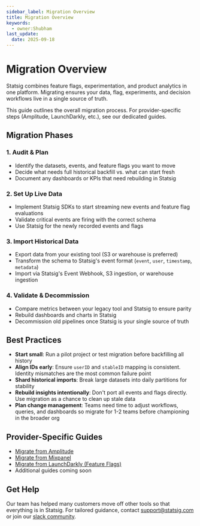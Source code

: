 ```yaml
---
sidebar_label: Migration Overview
title: Migration Overview
keywords:
  - owner:Shubham
last_update:
  date: 2025-09-18
---
```


# Migration Overview

Statsig combines feature flags, experimentation, and product analytics in one platform. Migrating ensures your data, flag, experiments, and decision workflows live in a single source of truth.

This guide outlines the overall migration process. For provider-specific steps (Amplitude, LaunchDarkly, etc.), see our dedicated guides.

## Migration Phases

### 1. Audit & Plan

- Identify the datasets, events, and feature flags you want to move
- Decide what needs full historical backfill vs. what can start fresh
- Document any dashboards or KPIs that need rebuilding in Statsig

### 2. Set Up Live Data

- Implement Statsig SDKs to start streaming new events and feature flag evaluations
- Validate critical events are firing with the correct schema
- Use Statsig for the newly recorded events and flags

### 3. Import Historical Data

- Export data from your existing tool (S3 or warehouse is preferred)
- Transform the schema to Statsig's event format (`event`, `user`, `timestamp`, `metadata`)
- Import via Statsig's Event Webhook, S3 ingestion, or warehouse ingestion

### 4. Validate & Decommission

- Compare metrics between your legacy tool and Statsig to ensure parity
- Rebuild dashboards and charts in Statsig
- Decommission old pipelines once Statsig is your single source of truth

## Best Practices

- **Start small**: Run a pilot project or test migration before backfilling all history
- **Align IDs early**: Ensure `userID` and `stableID` mapping is consistent. Identity mismatches are the most common failure point
- **Shard historical imports**: Break large datasets into daily partitions for stability
- **Rebuild insights intentionally**: Don't port all events and flags directly. Use migration as a chance to clean up stale data
- **Plan change management**: Teams need time to adjust workflows, queries, and dashboards so migrate for 1-2 teams before championing in the broader org

## Provider-Specific Guides

- [Migrate from Amplitude](/guides/migrate-from-amplitude)
- [Migrate from Mixpanel](/guides/migrate-from-mixpanel)
- [Migrate from LaunchDarkly (Feature Flags)](/guides/migrate-from-launchdarkly)
- Additional guides coming soon

## Get Help

Our team has helped many customers move off other tools so that everything is in Statsig. For tailored guidance, contact [support@statsig.com](mailto:support@statsig.com) or join our [slack community](https://statsig.com/slack).